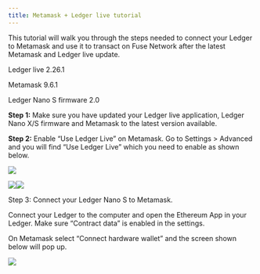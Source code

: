 ```yaml
---
title: Metamask + Ledger live tutorial
---
```


This tutorial will walk you through the steps needed to connect your Ledger to Metamask and use it to transact on Fuse Network after the latest Metamask and Ledger live update.

Ledger live 2.26.1

Metamask 9.6.1

Ledger Nano S firmware 2.0

**Step 1:**
Make sure you have updated your Ledger live application, Ledger Nano X/S firmware and Metamask to the latest version available.

**Step 2:**
Enable “Use Ledger Live” on Metamask. Go to Settings > Advanced and you will find “Use Ledger Live” which you need to enable as shown below.

![](/img/spaces_-MRxFOj-hfekokMwcTbN_uploads_65dYsrnRfKpKb2mxZ46X_image.webp)

![](/img/spaces_-MRxFOj-hfekokMwcTbN_uploads_x1NUyDLcOqHAVH2lQUfp_image.webp)![](/img/spaces_-MRxFOj-hfekokMwbN_uploads_x1NUyDLcOqHAVH2lQUfp_image.webp)

Step 3:
Connect your Ledger Nano S to Metamask.

Connect your Ledger to the computer and open the Ethereum App in your Ledger. Make sure “Contract data” is enabled in the settings.

On Metamask select “Connect hardware wallet” and the screen shown below will pop up.

![](/img/spaces_-MRxFOj-hfekokMwcTbN_uploads_Ag77TTaRdtt9ILeyYB2M_image.webp)
